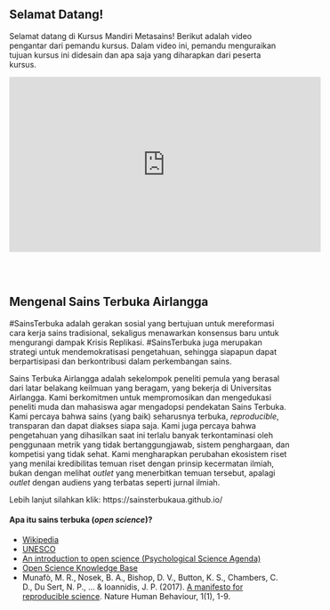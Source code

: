 <br>
</br>

## Selamat Datang!

Selamat datang di Kursus Mandiri Metasains! Berikut adalah video pengantar dari pemandu kursus. Dalam video ini, pemandu menguraikan tujuan kursus ini didesain dan apa saja yang diharapkan dari peserta kursus.

<center><iframe width="560" height="315" src="https://www.youtube.com/embed/lwlA7v1Ya28" frameborder="0" allow="accelerometer; autoplay; encrypted-media; gyroscope; picture-in-picture" allowfullscreen></iframe></center>

<br>
</br>

## Mengenal Sains Terbuka Airlangga

#SainsTerbuka adalah gerakan sosial yang bertujuan untuk mereformasi cara kerja sains tradisional, sekaligus menawarkan konsensus baru untuk mengurangi dampak Krisis Replikasi. #SainsTerbuka juga merupakan strategi untuk mendemokratisasi pengetahuan, sehingga siapapun dapat berpartisipasi dan berkontribusi dalam perkembangan sains.

Sains Terbuka Airlangga adalah sekelompok peneliti pemula yang berasal dari latar belakang keilmuan yang beragam, yang bekerja di Universitas Airlangga. Kami berkomitmen untuk mempromosikan dan mengedukasi peneliti muda dan mahasiswa agar mengadopsi pendekatan Sains Terbuka. Kami percaya bahwa sains (yang baik) seharusnya terbuka, *reproducible*, transparan dan dapat diakses siapa saja. Kami juga percaya bahwa pengetahuan yang dihasilkan saat ini terlalu banyak terkontaminasi oleh penggunaan metrik yang tidak bertanggungjawab, sistem penghargaan, dan kompetisi yang tidak sehat. Kami mengharapkan perubahan ekosistem riset yang menilai kredibilitas temuan riset dengan prinsip kecermatan ilmiah, bukan dengan melihat *outlet* yang menerbitkan temuan tersebut, apalagi *outlet* dengan audiens yang terbatas seperti jurnal ilmiah.


Lebih lanjut silahkan klik: https://sainsterbukaua.github.io/


#### Apa itu sains terbuka (*open science*)? 
* [Wikipedia](https://en.wikipedia.org/wiki/Open_science)
* [UNESCO](http://www.unesco.org/new/en/communication-and-information/portals-and-platforms/goap/open-science-movement/)
* [An introduction to open science (Psychological Science Agenda)](https://www.apa.org/science/about/psa/2019/02/open-science)
* [Open Science Knowledge Base](https://how-to-open.science/)
* Munafò, M. R., Nosek, B. A., Bishop, D. V., Button, K. S., Chambers, C. D., Du Sert, N. P., ... & Ioannidis, J. P. (2017). [A manifesto for reproducible science](http://www.nature.com/articles/s41562-016-0021). Nature Human Behaviour, 1(1), 1-9.

